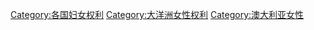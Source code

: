 [[Category:各国妇女权利|Category:各国妇女权利]]
[[Category:大洋洲女性权利|Category:大洋洲女性权利]]
[[Category:澳大利亚女性|Category:澳大利亚女性]]
